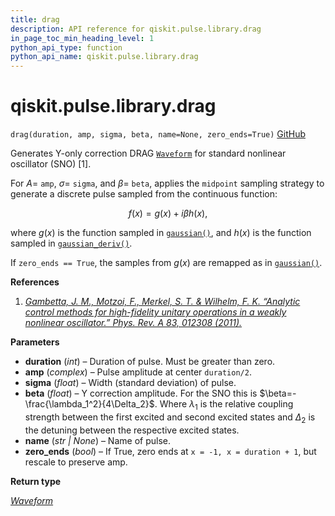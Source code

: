 ```yaml
---
title: drag
description: API reference for qiskit.pulse.library.drag
in_page_toc_min_heading_level: 1
python_api_type: function
python_api_name: qiskit.pulse.library.drag
---
```


<span id="qiskit-pulse-library-drag" />

# qiskit.pulse.library.drag

<span id="qiskit.pulse.library.drag" />

`drag(duration, amp, sigma, beta, name=None, zero_ends=True)` [GitHub](https://github.com/qiskit/qiskit/tree/stable/0.24/qiskit/pulse/library/discrete.py "view source code")

Generates Y-only correction DRAG [`Waveform`](qiskit.pulse.library.Waveform "qiskit.pulse.library.Waveform") for standard nonlinear oscillator (SNO) \[1].

For $A=$ `amp`, $\sigma=$ `sigma`, and $\beta=$ `beta`, applies the `midpoint` sampling strategy to generate a discrete pulse sampled from the continuous function:

$$
f(x) = g(x) + i \beta h(x),
$$

where $g(x)$ is the function sampled in [`gaussian()`](qiskit.pulse.library.gaussian "qiskit.pulse.library.gaussian"), and $h(x)$ is the function sampled in [`gaussian_deriv()`](qiskit.pulse.library.gaussian_deriv "qiskit.pulse.library.gaussian_deriv").

If `zero_ends == True`, the samples from $g(x)$ are remapped as in [`gaussian()`](qiskit.pulse.library.gaussian "qiskit.pulse.library.gaussian").

**References**

1.  [*Gambetta, J. M., Motzoi, F., Merkel, S. T. & Wilhelm, F. K. “Analytic control methods for high-fidelity unitary operations in a weakly nonlinear oscillator.” Phys. Rev. A 83, 012308 (2011).*](http://dx.doi.org/10.1103/PhysRevA.83.012308)

**Parameters**

*   **duration** (*int*) – Duration of pulse. Must be greater than zero.
*   **amp** (*complex*) – Pulse amplitude at center `duration/2`.
*   **sigma** (*float*) – Width (standard deviation) of pulse.
*   **beta** (*float*) – Y correction amplitude. For the SNO this is $\beta=-\frac{\lambda_1^2}{4\Delta_2}$. Where $\lambda_1$ is the relative coupling strength between the first excited and second excited states and $\Delta_2$ is the detuning between the respective excited states.
*   **name** (*str | None*) – Name of pulse.
*   **zero\_ends** (*bool*) – If True, zero ends at `x = -1, x = duration + 1`, but rescale to preserve amp.

**Return type**

[*Waveform*](qiskit.pulse.library.Waveform "qiskit.pulse.library.waveform.Waveform")

